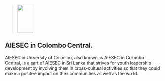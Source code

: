 >
>
> <img width="50" height="90" src="https://i.imgur.com/BFPphvC.png"/>
## AIESEC in Colombo Central. 

AIESEC in University of Colombo, also known as AIESEC in Colombo Central, is a part of AIESEC in Sri Lanka that strives for youth leadership development by involving them in cross-cultural activities so that they could make a positive impact on their communities as well as the world.
